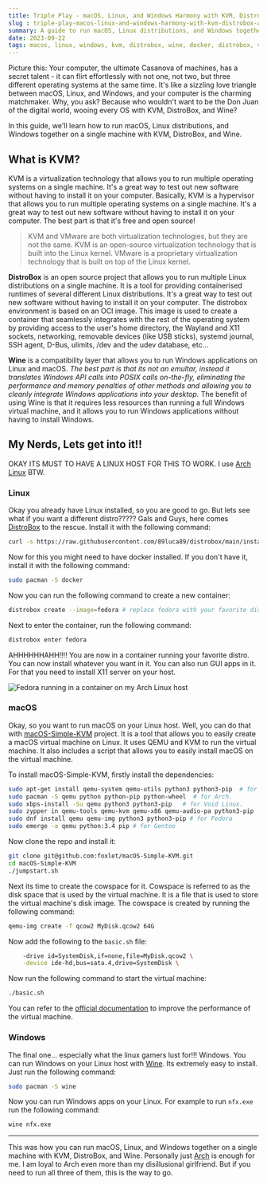 ```yaml
---
title: Triple Play - macOS, Linux, and Windows Harmony with KVM, DistroBox, and Wine
slug : triple-play-macos-linux-and-windows-harmony-with-kvm-distrobox-and-wine
summary: A guide to run macOS, Linux distributions, and Windows together on a single machine with KVM, DistroBox, and Wine.
date: 2023-09-22
tags: macos, linux, windows, kvm, distrobox, wine, docker, distrobox, virtualization, virtualbox, qemu, virtual-mac
---
```


Picture this: Your computer, the ultimate Casanova of machines, has a secret talent - it can flirt effortlessly with not one, not two, but three different operating systems at the same time. It's like a sizzling love triangle between macOS, Linux, and Windows, and your computer is the charming matchmaker. Why, you ask? Because who wouldn't want to be the Don Juan of the digital world, wooing every OS with KVM, DistroBox, and Wine?

In this guide, we'll learn how to run macOS, Linux distributions, and Windows together on a single machine with KVM, DistroBox, and Wine. 

## What is KVM?

KVM is a virtualization technology that allows you to run multiple operating systems on a single machine. It's a great way to test out new software without having to install it on your computer. Basically, KVM is a hypervisor that allows you to run multiple operating systems on a single machine. It's a great way to test out new software without having to install it on your computer. The best part is that it's free and open source! 

> KVM and VMware are both virtualization technologies, but they are not the same. KVM is an open-source virtualization technology that is built into the Linux kernel. VMware is a proprietary virtualization technology that is built on top of the Linux kernel. 


**DistroBox** is an open source project that allows you to run multiple Linux distributions on a single machine. It is a tool for providing containerised runtimes of several different Linux distributions. It's a great way to test out new software without having to install it on your computer. The distrobox environment is based on an OCI image. This image is used to create a container that seamlessly integrates with the rest of the operating system by providing access to the user's home directory, the Wayland and X11 sockets, networking, removable devices (like USB sticks), systemd journal, SSH agent, D-Bus, ulimits, /dev and the udev database, etc...

**Wine** is a compatibility layer that allows you to run Windows applications on Linux and macOS. _The best part is that its not an emultar, instead it translates Windows API calls into POSIX calls on-the-fly, eliminating the performance and memory penalties of other methods and allowing you to cleanly integrate Windows applications into your desktop._ The benefit of using Wine is that it requires less resources than running a full Windows virtual machine, and it allows you to run Windows applications without having to install Windows.

## My Nerds, Lets get into it!!

OKAY ITS MUST TO HAVE A LINUX HOST FOR THIS TO WORK. I use [Arch Linux](/posts/the-arch-linux-cult) BTW.

### Linux

Okay you already have Linux installed, so you are good to go. But lets see what if you want a different distro????? Gals and Guys, here comes [DistroBox](https://github.com/89luca89/distrobox) to the rescue. Install it with the following command:

```bash
curl -s https://raw.githubusercontent.com/89luca89/distrobox/main/install | sudo sh -s -- --next
```
Now for this you might need to have docker installed. If you don't have it, install it with the following command:

```bash
sudo pacman -S docker
```

Now you can run the following command to create a new container:

```bash
distrobox create --image=fedora # replace fedora with your favorite distro or the one you want to try
```

Next to enter the container, run the following command:

```bash
distrobox enter fedora
```

AHHHHHHAHH!!!! You are now in a container running your favorite distro. You can now install whatever you want in it. You can also run GUI apps in it. For that you need to install X11 server on your host.

![Fedora running in a container on my Arch Linux host](https://cdn.jabed.dev/distrobox.png)

### macOS

Okay, so you want to run macOS on your Linux host. Well, you can do that with [macOS-Simple-KVM](https://github.com/foxlet/macOS-Simple-KVM) project. It is a tool that allows you to easily create a macOS virtual machine on Linux. It uses QEMU and KVM to run the virtual machine. It also includes a script that allows you to easily install macOS on the virtual machine. 

To install macOS-Simple-KVM, firstly install the dependencies:

```bash
sudo apt-get install qemu-system qemu-utils python3 python3-pip  # for Ubuntu, Debian, Mint, and PopOS.
sudo pacman -S qemu python python-pip python-wheel  # for Arch.
sudo xbps-install -Su qemu python3 python3-pip   # for Void Linux.
sudo zypper in qemu-tools qemu-kvm qemu-x86 qemu-audio-pa python3-pip  # for openSUSE Tumbleweed
sudo dnf install qemu qemu-img python3 python3-pip # for Fedora
sudo emerge -a qemu python:3.4 pip # for Gentoo
```

Now clone the repo and install it:

```bash
git clone git@github.com:foxlet/macOS-Simple-KVM.git
cd macOS-Simple-KVM
./jumpstart.sh
```

Next its time to create the cowspace for it. Cowspace is referred to as the disk space that is used by the virtual machine. It is a file that is used to store the virtual machine's disk image. The cowspace is created by running the following command:

```bash
qemu-img create -f qcow2 MyDisk.qcow2 64G
```

Now add the following to the `basic.sh` file:

```bash
    -drive id=SystemDisk,if=none,file=MyDisk.qcow2 \
    -device ide-hd,bus=sata.4,drive=SystemDisk \
```

Now run the following command to start the virtual machine:

```bash
./basic.sh
```

You can refer to the [official documentation](https://github.com/foxlet/macOS-Simple-KVM/tree/master/docs) to improve the performance of the virtual machine.

### Windows

The final one... especially what the linux gamers lust for!!! Windows. You can run Windows on your Linux host with [Wine](https://www.winehq.org/). 
Its extremely easy to install. Just run the following command:

```bash
sudo pacman -S wine
```

Now you can run Windows apps on your Linux. For example to run `nfx.exe` run the following command:

```bash
wine nfx.exe
```

---

This was how you can run macOS, Linux, and Windows together on a single machine with KVM, DistroBox, and Wine. Personally just [Arch](/posts/the-arch-linux-cult) is enough for me. I am loyal to Arch even more than my disillusional girlfriend. But if you need to run all three of them, this is the way to go.